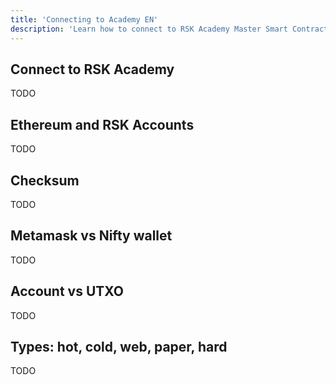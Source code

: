 ---
title: 'Connecting to Academy EN'
description: 'Learn how to connect to RSK Academy Master Smart Contract'
---

## Connect to RSK Academy

TODO

##  Ethereum and RSK Accounts

TODO

##  Checksum

TODO

##  Metamask vs Nifty wallet

TODO

##  Account vs UTXO

TODO

##  Types: hot, cold, web, paper, hard

TODO


